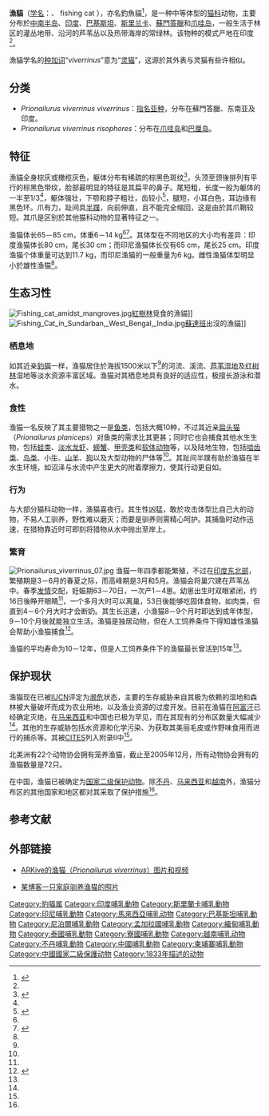 {{Speciesbox
| status = EN
| trend = down
| status_system = iucn3.1
| status_ref = <ref name="iucn">{{IUCN2008|assessors=Mukherjee, S., Sanderson, J., Duckworth, W., Melisch, R., Khan, J., Wilting, A., Sunarto, S. & Howard, J.G.|year=2008|id=18150|title=Prionailurus viverrinus|downloaded=2008年10月6日}}。数据库资料包含解释为何此物种为濒危。</ref>
| image = Prionailurus viverrinus 01.jpg
| image_width = 300px
| genus = Prionailurus
| species = viverrinus
| authority = ([[爱德华·特纳·班尼特|Bennett]], 1833)<ref name='id538'>{{cite web| url =http://www.bioinfo.cn/db05/BjdwSpecies.php?action=view&id=538| title =漁貓| work =《中国动物物种编目数据库》| publisher =中国科学院微生物研究所| author =中国科学院动物研究所| accessdate =2009-03-27| language =zh| deadurl =yes| archiveurl =https://web.archive.org/web/20131203122335/http://www.bioinfo.cn/db05/BjdwSpecies.php?action=view| archivedate =2013-12-03}}</ref>
| subdivision_ranks = [[亞種|亞種]]
| subdivision = 
* ''P. v. viverrinus''
* ''P. v. risophores''
| synonyms = ''Felis viverrinus'' (Bennett, 1833)
}}

'''漁貓'''（[[学名|学名]]：''{{lang|la|Prionailurus viverrinus}}''、 fishing cat ），亦名釣魚貓<ref name=msw3>{{en}}{{MSW3 Wozencraft | pages = 544}}</ref>，是一种中等体型的[[猫科|猫科]]动物，主要分布於[[中南半岛|中南半岛]]、[[印度|印度]]、[[巴基斯坦|巴基斯坦]]、[[斯里兰卡|斯里兰卡]]、[[蘇門答臘|蘇門答臘]]和[[爪哇岛|爪哇岛]]，一般生活于林区的灌丛地带、沿河的芦苇丛以及热带海岸的常绿林。该物种的模式产地在印度<ref name='id538'/>。

漁貓学名的[[种加词|种加词]]“''viverrinus''”意为“[[灵猫科|灵猫]]”，这源於其外表与灵猫有些许相似。

== 分类 ==
* ''Prionailurus viverrinus viverrinus''：[[指名亚种|指名亚种]]，分布在蘇門答臘、东南亚及印度。
* ''Prionailurus viverrinus risophores''：分布在[[爪哇岛|爪哇岛]]和[[巴厘岛|巴厘岛]]。

== 特征 ==
漁貓全身棕灰或橄榄灰色，躯体分布有稀疏的棕黑色斑纹<ref name="MNZOO">{{en}}{{cite web |url=http://www.mnzoo.com/animals/tropics_trail/fcat_1.asp |title=Fishing Cat |publisher=Minnesota Zoo |accessdate=2009-01-17 |archive-date=2008-12-10 |archive-url=https://web.archive.org/web/20081210144726/http://www.mnzoo.com/animals/tropics_trail/fcat_1.asp |dead-url=no }}</ref>，头顶至颈後排列有平行的棕黑色带纹，脸部最明显的特征是其扁平的鼻子。尾短粗，长度一般为躯体的一半至1/3<ref name=MNZOO/>，躯体强壮，下颚和脖子粗壮，齿较小<ref name="bigcatrescue">{{en}}{{cite web |url=http://www.bigcatrescue.org/cats/wild/fishing_cat.htm |title=Fishing Cat |publisher=Big Cat Rescue |accessdate=2009-01-17 |archive-date=2010-12-13 |archive-url=https://web.archive.org/web/20101213203715/http://bigcatrescue.org/cats/wild/fishing_cat.htm |dead-url=yes }}</ref>，腿短，小耳白色，耳边缘有黑色环。爪有力，趾间具[[半蹼|半蹼]]，向前伸直，且不能完全缩回，这是由於其爪鞘较短。其爪是区别於其他猫科动物的显著特征之一。

渔猫体长65－85 cm，体重6－14 kg<ref name="MNZOO"/><ref name="arkive">{{en}}{{cite web |url=http://www.arkive.org/fishing-cat/prionailurus-viverrinus/info.html |title=Fishing cat (''Prionailurus viverrinus'') |accessdate=2009-01-17 |publisher=ARKive |archive-url=https://web.archive.org/web/20081211033506/http://www.arkive.org/fishing-cat/prionailurus-viverrinus/info.html |archive-date=2008-12-11 |dead-url=yes }}</ref>。其体型在不同地区的大小均有差异：印度渔猫体长80 cm，尾长30 cm；而印尼渔猫体长仅有65 cm，尾长25 cm。印度渔猫个体重量可达到11.7 kg，而印尼渔猫的一般重量为6 kg。雌性渔猫体型明显小於雄性渔猫<ref name="arkive"/>。

== 生态习性 ==
[[File:Fishing_cat_amidst_mangroves.jpg|thumb]][[紅樹林|紅樹林]]覓食的漁貓]]
[[File:Fishing_Cat_in_Sundarban,_West_Bengal,_India.jpg|thumb]][[蘇達班|蘇達班]]出沒的漁貓]]
=== 栖息地 ===
如其近亲[[豹猫|豹猫]]一样，渔猫居住於海拔1500米以下<ref name="arkive"/>的河流、溪流、[[芦苇|芦苇]][[湿地|湿地]]及[[红树林|红树林]]湿地等淡水资源丰富区域。渔猫对其栖息地具有良好的适应性，极擅长游泳和潜水。

=== 食性 ===
渔猫一名反映了其主要猎物之一是[[鱼类|鱼类]]，包括大概10种，不过其近亲[[扁头猫|扁头猫]]（''Prionailurus planiceps''）对鱼类的需求比其更甚；同时它也会捕食其他水生生物，包括[[无尾目|蛙类]]、[[淡水龙虾|淡水龙虾]]、[[螃蟹|螃蟹]]、[[甲壳类|甲壳类]]和[[软体动物|软体动物]]等，以及陆地生物，包括[[啮齿目|啮齿类]]、[[鸟类|鸟类]]、小[[牛|牛]]、[[山羊|山羊]]、[[狗|狗]]以及大型动物的尸体等<ref name="arkive"/>。其趾间半蹼有助於渔猫在半水生环境，如沼泽与水流中产生更大的附着摩擦力，使其行动更自如。

=== 行为 ===
与大部分猫科动物一样，渔猫喜夜行。其生性凶猛，敢於攻击体型比自己大的动物，不易人工驯养，野性难以磨灭；而要是驯养则需精心呵护。其捕鱼时动作迅速，在猎物靠近时可即刻将猎物从水中抛出至岸上。

=== 繁育 ===
[[File:Prionailurus_viverrinus_07.jpg|thumb]]
渔猫一年四季都能繁殖，不过在[[印度东北部|印度东北部]]，繁殖期是3－6月的春夏之际，而高峰期是3月和5月。渔猫会将巢穴建在芦苇丛中。春季[[发情|发情]]交配，妊娠期63－70日，一次产1－4崽。幼崽出生时双眼紧闭，约16日後睁开眼睛<ref name="bigcatrescue"/>，一个多月大时可以离巢，53日後能够吃固体食物，如肉类，但直到4－6个月大时才会断奶。其生长迅速，小渔猫8－9个月时即达到成年体型，9－10个月後就能独立生活。渔猫是独居动物，但在人工饲养条件下得知雄性渔猫会帮助小渔猫捕食<ref>{{en}}{{cite web |url=http://www.animalinfo.org/species/carnivor/priovive.htm |title=Fishing Cat |accessdate=2009-01-17 |publisher=Animal Info |date=2006-09-02 |archive-date=2020-11-05 |archive-url=https://web.archive.org/web/20201105231839/http://www.animalinfo.org/species/carnivor/priovive.htm |dead-url=no }}</ref>。

渔猫的平均寿命为10－12年，但是人工饲养条件下的渔猫最长曾活到15年<ref name="arkive"/>。

== 保护现状 ==
渔猫现在已被[[IUCN|IUCN]]评定为[[濒危|濒危]]状态，主要的生存威胁来自其极为依赖的湿地和森林被大量破坏而成为农业用地，以及渔业资源的过度开发。目前在渔猫在[[阿富汗|阿富汗]]已经确定灭绝，在[[马来西亚|马来西亚]]和中国也已极为罕见，而在其现有的分布区数量大幅减少<ref name="iucn"/>。其他的生存威胁包括水资源和化学污染、为获取其美丽毛皮或作野味食用而进行的捕杀等。其被[[CITES|CITES]]列入附录Ⅱ中<ref name="arkive"/>。

北美洲有22个动物协会拥有笼养渔猫，截止至2005年12月，所有动物协会拥有的渔猫数量是72只。

在中国，渔猫已被确定为[[中国国家重点保护野生动物名录|国家二级保护动物]]。除[[不丹|不丹]]、[[马来西亚|马来西亚]]和[[越南|越南]]外，渔猫分布区的其他国家和地区都对其采取了保护措施<ref name="arkive"/>。

== 参考文献 ==
{{reflist|2}}

== 外部链接 ==
{{commons|Prionailurus viverrinus}}
{{wikispecies|Prionailurus viverrinus}}
* {{en}}[https://web.archive.org/web/20080921052125/http://www.arkive.org/species/GES/mammals/Prionailurus_viverrinus/ ARKive的渔猫（''Prionailurus viverrinus''）图片和视频]
* {{en}}[https://web.archive.org/web/20090131225320/http://olesiafx.com/news/archives/1307 某博客一只家庭驯养渔猫的照片] 
{{Taxonbar|from=Q190674}}

[[Category:豹猫属|Category:豹猫属]]
[[Category:印度哺乳動物|Category:印度哺乳動物]]
[[Category:斯里蘭卡哺乳動物|Category:斯里蘭卡哺乳動物]]
[[Category:印尼哺乳動物|Category:印尼哺乳動物]]
[[Category:馬來西亞哺乳动物|Category:馬來西亞哺乳动物]]
[[Category:巴基斯坦哺乳動物|Category:巴基斯坦哺乳動物]]
[[Category:尼泊爾哺乳動物|Category:尼泊爾哺乳動物]]
[[Category:孟加拉國哺乳動物|Category:孟加拉國哺乳動物]]
[[Category:緬甸哺乳動物|Category:緬甸哺乳動物]]
[[Category:泰國哺乳動物|Category:泰國哺乳動物]]
[[Category:寮國哺乳動物|Category:寮國哺乳動物]]
[[Category:越南哺乳动物|Category:越南哺乳动物]]
[[Category:不丹哺乳動物|Category:不丹哺乳動物]]
[[Category:中國哺乳動物|Category:中國哺乳動物]]
[[Category:柬埔寨哺乳動物|Category:柬埔寨哺乳動物]]
[[Category:中國國家二級保護动物|Category:中國國家二級保護动物]]
[[Category:1833年描述的动物|Category:1833年描述的动物]]